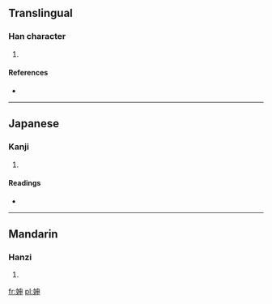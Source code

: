 ==Translingual==

===Han character===
{{Han char|rn=38|rad=女|as=05|sn=8|four=4540<sub>6</sub>|canj=女中田中 (VLWL)}}

# {{defn|Han|sort=女05}}

====References====
* {{Han ref|kx=0257.350|dkj=06143|hdz=21036.070|uh=59BD|ud=22973|bh=CC50|bd=52304}}

----

==Japanese==

===Kanji===
{{ja-kanji|grade=|rs=女05}}

# {{defn|lang=ja|sort=女05}}

====Readings====
* {{ja-readings|on=[[しん]] (shin)|kun=}}

----

==Mandarin==

===Hanzi===
{{cmn-hanzi|pin=[[shēn]] ([[shen1]])|wg=shen<sup>1</sup>}}

# {{defn|lang=cmn|sort=女05}}

[[fr:妽]]
[[pl:妽]]